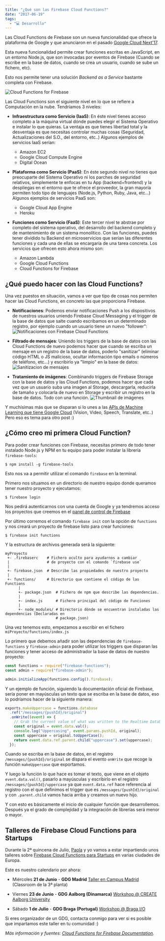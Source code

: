 ```yaml
---
title: "¿Qué son las Firebase Cloud Functions?"
date: "2017-06-19"
tags:
  - "💻 Desarrollo"
---
```


Las Cloud Functions de Firebase son un nueva funcionalidad que ofrece la plataforma de Google y que anunciaron en el pasado [Google Cloud Next'17](https://www.youtube.com/watch?v=GNR9El3XWYo).

Esta nueva funcionalidad permite crear funciones escritas en JavaScript, en un entorno Node.js, que son invocadas por eventos de Firebase (Cuando se escribe en la base de datos, cuando se crea un usuario, cuando se sube un fichero, etc).

Esto nos permite tener una solución _Backend as a Service_ bastante completa con Firebase.

![Cloud Functions for Firebase](/images/que-son-las-firebase-cloud-functions/firebase_cloud_functions_for_startups.jpg)

Las Cloud Functions son el siguiente nivel en lo que se refiere a Computación en la nube. Tendríamos 3 niveles:

- **Infraestructura como Servicio (IaaS)**:
  En éste nivel tienes acceso completo a la máquina virtual dónde puedes elegir el Sistema Operativo e instalar lo que quieras.
  La ventaja es que tienes libertad total y la desventaja es que necesitas controlar muchas cosas (Seguridad, Actualizaciones del S.O., del entorno, etc..)
  Algunos ejemplos de servicios IaaS serían:

  - Amazon EC2
  - Google Cloud Compute Engine
  - Digital Ocean

- **Plataforma como Servicio (PaaS)**:
  En éste segundo nivel no tienes que preocuparte del Sistema Operativo ni los parches de seguridad relativos, simplemente te enfocas en tu App (backend+frontend) y la despliegas en el entorno que te ofrece el proveedor, la gran mayoría permiten todo tipo de lenguajes (Node.js, Python, Ruby, Java, etc...)
  Algunos ejemplos de servicios PaaS son:

  - Google Cloud App Engine
  - Heroku

- **Funciones como Servicio (FaaS)**:
  Este tercer nivel te abstrae por completo del sistema operativo, del desarrollo del backend completo y de mantenimiento de un sistema monolítico. Con las funciones, puedes tener dividido tu Backend en microservicios que serían las diferentes funciones y cada una de ellas se encargaría de una tarea concreta.
  Los servicios que ofrecen esto ahora mismo son:
  - Amazon Lambda
  - Google Cloud Functions
  - Cloud Functions for Firebase

## ¿Qué puedo hacer con las Cloud Functions?

Una vez puestos en situación, vamos a ver que tipo de cosas nos permiten hacer las Cloud Functions, en concreto las que proporciona Firebase.

- **Notificaciones**:
  Podemos enviar notificaciones Push a los dispositivos de nuestros usuarios uniendo Firebase Cloud Messaging y el trigger de la base de datos que salte cuando escribamos en un determinado registro, por ejemplo cuando un usuario tiene un nuevo "follower":
  ![Notificaciones con Firebase Cloud Functions](/images/que-son-las-firebase-cloud-functions/notify.png)

- **Filtrado de mensajes**:
  Uniendo los triggers de la base de datos con las Cloud Functions de nuevo podemos hacer que cuando se escriba un mensaje en un registro de la base de datos, poderlo "sanitizar" (eliminar código HTML o JS malicioso, ocultar información tipo emails o números de teléfono, etc...) y escribirlo ya "limpio" en la base de datos:
  ![Sanitizacion de mensajes](/images/que-son-las-firebase-cloud-functions/sanitization.png)

- **Tratamiento de imágenes**:
  Combinando triggers de Firebase Storage con la base de datos y las Cloud Functions, podemos hacer que cada vez que un usuario suba una imagen al Storage, descargarla, reducirla de tamaño y colocarla de nuevo en Storage y escribir un registro en la base de datos. Todo con una función.
  ![Thumbnail de imágenes](/images/que-son-las-firebase-cloud-functions/intensive.png)

Y muchísimas más que se disparan si lo unes a las [APIs de Machine Learning que tiene Google Cloud](https://cloud.google.com/products/machine-learning/) (Vision, Video, Speech, Translate, etc..) Pero eso es tema para otro post :)

## ¿Cómo creo mi primera Cloud Function?

Para poder crear funciones con Firebase, necesitas primero de todo tener instalado Node.js y NPM en tu equipo para poder instalar la librería `firebase-tools`:

```
$ npm install -g firebase-tools
```

Esto nos va a permitir utilizar el comando `firebase` en la terminal.

Primero nos situamos en un directorio de nuestro equipo donde queramos tener nuestro proyecto y ejecutamos:

```
$ firebase login
```

Nos pedirá autenticarnos con una cuenta de Google y ya tendremos acceso los proyectos que creemos en el [panel de control de Firebase](https://console.firebase.google.com)

Por último corremos el comando `firebase init` con la opción de `functions` y nos creará un proyecto de firebase listo para crear funciones:

```shell
$ firebase init functions
```

Y la estructura de archivos generada será la siguiente:

```shell
myProyecto
 +- .firebaserc    # Fichero oculto para ayudarnos a cambiar
 |                 # de proyecto con el comando `firebase use`
 |
 +- firebase.json  # Describe las propiedades de nuestro proyecto
 |
 +- functions/     # Directorio que contiene el código de las Functions
      |
      +- package.json  # Fichero de npm que describe las dependencias.
      |
      +- index.js      # Fichero principal del código de Funciones
      |
      +- node_modules/ # Directorio dónde se encuentran instaladas las dependencias (Declaradas en
                       # package.json)
```

Una vez tenemos esto, empezamos a escribir en el fichero `miProyecto/functions/index.js`

Lo primero que debemos añadir son las dependencias de `firebase-functions` y `firebase-admin` para poder utilizar los triggers que disparan las funciones y tener acceso de administrador la base de datos de nuestro proyecto:

```javascript
const functions = require("firebase-functions");
const admin = require("firebase-admin");

admin.initializeApp(functions.config().firebase);
```

Y un ejemplo de función, siguiendo la documentación oficial de Firebase, sería poner en mayúsculas un texto que se escriba en la base de datos, eso lo podríamos hacer de la siguiente manera:

```javascript
exports.makeUppercase = functions.database
  .ref("/messages/{pushId}/original")
  .onWrite((event) => {
    // Grab the current value of what was written to the Realtime Database.
    const original = event.data.val();
    console.log("Uppercasing", event.params.pushId, original);
    const uppercase = original.toUpperCase();
    return event.data.ref.parent.child("uppercase").set(uppercase);
  });
```

Cuando se escriba en la base de datos, en el registro `/messages/{pushId}/original` se dispara el evento `onWrite` que recoge la función `makeUppercase` que exportamos.

Y luego la función lo que hace es tomar el texto, que viene en el objeto `event.data.val()`, pasarlo a mayúsculas y escribirlo en el registro `/messages/{pushId}/uppercase` ya que `event.data.ref` hace referencia al registro con el que definimos el trigger que es `/messages/{pushId}/original` y con `.parent.child` vamos hacia arriba y creamos un nuevo hijo.

Y con esto es básicamente el inicio de cualquier función que desarrollemos. Después ya el grado de complejidad y la integración de librerías será menor o mayor.

## Talleres de Firebase Cloud Functions para Startups

Durante la 2ª quincena de Julio, [Paola](https://twitter.com/ggarciapaola) y yo vamos a estar impartiendo unos talleres sobre [Firebase Cloud Functions para Startups](https://functionsforstartups.firebaseapp.com/) en varias ciudades de Europa.

Este es nuestro calendario por ahora:

- Miércoles **21 de Junio** - **GDG Madrid**
  [Taller en Campus Madrid](https://www.campus.co/madrid/es/events/ag1zfmd3ZWItY2FtcHVzcj8LEgZDYW1wdXMiBFJvb3QMCxIGQ2FtcHVzIgZtYWRyaWQMCxIFRXZlbnQiEmExOWYxMDAwMDA0MElZWkFBMgw) (Classroom de la 3ª planta)

- Viernes **23 de Junio** - **GDG Aalborg (Dinamarca)** [Workshop @ CREATE Aalborg University](https://www.meetup.com/GDG-Aalborg/events/240662900/)

- Sábado **1 de Julio** - **GDG Braga (Portugal)** [Workshop @ Braga I/O](https://www.meetup.com/GDG-Braga/events/240588970/)

Si eres organizador de un GDG, contacta conmigo para ver si es posible que impartamos este taller en tu comunidad :)

_Más información y fuentes: [Cloud Functions for Firebase Documentation](https://firebase.google.com/docs/functions/)._
